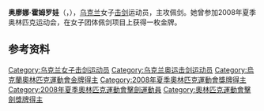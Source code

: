 {{MedalTableTop}}
{{MedalCountry| {{UKR}} }}
{{MedalSport| 女子[[劍擊|劍擊]]}}
{{MedalCompetition|[[奧林匹克運動會|奧林匹克運動會]]}}
{{MedalGold | [[2008年夏季奧林匹克運動會|2008年北京]] | [[2008年夏季奧林匹克運動會|團體佩劍]]}}
{{MedalBottom}}
'''奥廖娜·霍姆罗娃'''（{{lang-uk|'''Олена Хомрова'''}}，{{bd|1987年|5月16日||}}），[[乌克兰|乌克兰]]女子[[击剑|击剑]]运动员，主攻佩剑。她曾参加2008年夏季奥林匹克运动会，在女子团体佩剑项目上获得一枚金牌。

== 参考资料 ==
{{reflist}}

{{Ukraine-stub}}
{{奥林匹克运动会击剑比赛女子佩剑团体冠军}}

{{Authority control}}
{{DEFAULTSORT:Khomrova, Olena}}
[[Category:乌克兰女子击剑运动员|Category:乌克兰女子击剑运动员]]
[[Category:乌克兰奥运击剑运动员|Category:乌克兰奥运击剑运动员]]
[[Category:烏克蘭奧林匹克運動會金牌得主|Category:烏克蘭奧林匹克運動會金牌得主]]
[[Category:2008年夏季奧林匹克運動會獎牌得主|Category:2008年夏季奧林匹克運動會獎牌得主]]
[[Category:2008年夏季奧林匹克運動會擊劍運動員|Category:2008年夏季奧林匹克運動會擊劍運動員]]
[[Category:奧林匹克運動會擊劍獎牌得主|Category:奧林匹克運動會擊劍獎牌得主]]